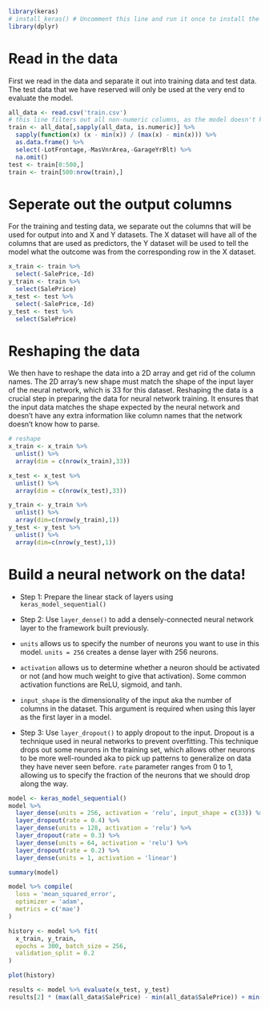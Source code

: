 ```r
library(keras)
# install_keras() # Uncomment this line and run it once to install the newest version of keras on your computer, then comment out this line again
library(dplyr)
```

# Read in the data

First we read in the data and separate it out into training data and test data. The test data that we have reserved will only be used at the very end to evaluate the model.

```r
all_data <- read.csv('train.csv')
# this line filters out all non-numeric columns, as the model doesn't know how to handle strings
train <- all_data[,sapply(all_data, is.numeric)] %>%
  sapply(function(x) (x - min(x)) / (max(x) - min(x))) %>%
  as.data.frame() %>%
  select(-LotFrontage,-MasVnrArea,-GarageYrBlt) %>%
  na.omit()
test <- train[0:500,]
train <- train[500:nrow(train),]
```

# Seperate out the output columns

For the training and testing data, we separate out the columns that will be used for output into and X and Y datasets. The X dataset will have all of the columns that are used as predictors, the Y dataset will be used to tell the model what the outcome was from the corresponding row in the X dataset.

```r
x_train <- train %>%
  select(-SalePrice,-Id)
y_train <- train %>%
  select(SalePrice)
x_test <- test %>%
  select(-SalePrice,-Id)
y_test <- test %>%
  select(SalePrice)
```

# Reshaping the data

We then have to reshape the data into a 2D array and get rid of the column names. The 2D array's new shape must match the shape of the input layer of the neural network, which is 33 for this dataset. Reshaping the data is a crucial step in preparing the data for neural network training. It ensures that the input data matches the shape expected by the neural network and doesn't have any extra information like column names that the network doesn't know how to parse.


```r
# reshape
x_train <- x_train %>%
  unlist() %>%
  array(dim = c(nrow(x_train),33))

x_test <- x_test %>%
  unlist() %>%
  array(dim = c(nrow(x_test),33))
```

```r
y_train <- y_train %>%
  unlist() %>%
  array(dim=c(nrow(y_train),1))
y_test <- y_test %>%
  unlist() %>%
  array(dim=c(nrow(y_test),1))
```

# Build a neural network on the data!

- Step 1: Prepare the linear stack of layers using `keras_model_sequential()`

- Step 2: Use `layer_dense()` to add a densely-connected neural network layer to the framework built previously. 

+ `units` allows us to specify the number of neurons you want to use in this model. `units = 256` creates a dense layer with 256 neurons. 

+ `activation` allows us to determine whether a neuron should be activated or not (and how much weight to give that activation). Some common activation functions are ReLU, sigmoid, and tanh. 

+ `input_shape` is the dimensionality of the input aka the number of columns in the dataset. This argument is required when using this layer as the first layer in a model.

- Step 3: Use `layer_dropout()` to apply dropout to the input. Dropout is a technique used in neural networks to prevent overfitting. This technique drops out some neurons in the training set, which allows other neurons to be more well-rounded aka to pick up patterns to generalize on data they have never seen before. `rate` parameter ranges from 0 to 1, allowing us to specify the fraction of the neurons that we should drop along the way.

```r
model <- keras_model_sequential() 
model %>% 
  layer_dense(units = 256, activation = 'relu', input_shape = c(33)) %>% 
  layer_dropout(rate = 0.4) %>% 
  layer_dense(units = 128, activation = 'relu') %>%
  layer_dropout(rate = 0.3) %>%
  layer_dense(units = 64, activation = 'relu') %>%
  layer_dropout(rate = 0.2) %>%
  layer_dense(units = 1, activation = 'linear')
```

```r
summary(model)
```

```r
model %>% compile(
  loss = 'mean_squared_error',
  optimizer = 'adam',
  metrics = c('mae')
)
```

```r
history <- model %>% fit(
  x_train, y_train, 
  epochs = 300, batch_size = 256, 
  validation_split = 0.2
)
```

```r
plot(history)
```

```r
results <- model %>% evaluate(x_test, y_test)
results[2] * (max(all_data$SalePrice) - min(all_data$SalePrice)) + min(all_data$SalePrice)
```
